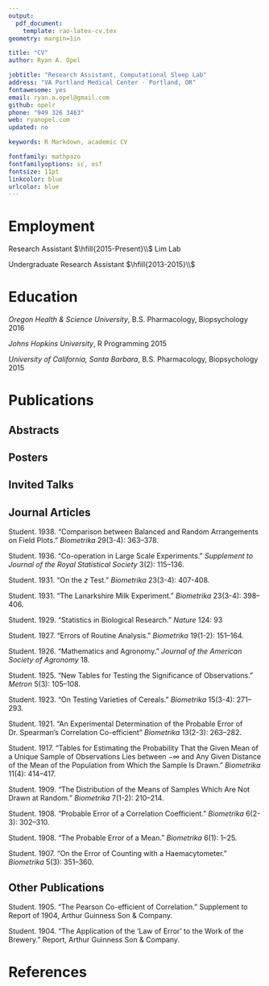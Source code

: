 ```yaml
---
output: 
  pdf_document:
    template: rao-latex-cv.tex
geometry: margin=1in

title: "CV"
author: Ryan A. Opel

jobtitle: "Research Assistant, Computational Sleep Lab"
address: "VA Portland Medical Center · Portland, OR"
fontawesome: yes
email: ryan.a.opel@gmail.com
github: opelr
phone: "949 326 3463"
web: ryanopel.com
updated: no

keywords: R Markdown, academic CV

fontfamily: mathpazo
fontfamilyoptions: sc, osf
fontsize: 11pt
linkcolor: blue
urlcolor: blue
---
```


# Employment

Research Assistant $\hfill{2015-Present}\\$
Lim Lab

\begin{itemize}
  \item One entry in the list
\end{itemize}

Undergraduate Research Assistant $\hfill{2013-2015}\\$


\begin{itemize}
  \item Played a critical role in the development, programming, and debugging of computer-based experiments focusing on machine learning and computer vision to later use on undergraduate subjects.
\end{itemize}

# Education

*Oregon Health & Science University*, B.S. Pharmacology, Biopsychology \hfill 2016

\begin{itemize}
  \item One entry in the list
\end{itemize}


*Johns Hopkins University*, R Programming \hfill 2015

\begin{itemize}
  \item Completed this Johns Hopkins course through Coursera *with distinction*, achieving a grade of 99%.
\end{itemize}


*University of California, Santa Barbara*, B.S. Pharmacology, Biopsychology \hfill 2015

\begin{itemize}
  \item One entry in the list
\end{itemize}

# Publications

## Abstracts

## Posters

## Invited Talks

## Journal Articles

Student. 1938. "Comparison between Balanced and Random Arrangements on Field Plots." *Biometrika* 29(3-4): 363--378.

Student. 1936. "Co-operation in Large Scale Experiments." *Supplement to Journal of the Royal Statistical Society* 3(2): 115--136.

Student. 1931. "On the *z* Test." *Biometrika* 23(3-4): 407-408.

Student. 1931. "The Lanarkshire Milk Experiment." *Biometrika* 23(3-4): 398--406.

Student. 1929. "Statistics in Biological Research." *Nature* 124: 93

Student. 1927. "Errors of Routine Analysis." *Biometrika* 19(1-2): 151--164.

Student. 1926. "Mathematics and Agronomy." *Journal of the American Society of Agronomy* 18.

Student. 1925. "New Tables for Testing the Significance of Observations." *Metron* 5(3): 105--108.

Student. 1923. "On Testing Varieties of Cereals." *Biometrika* 15(3-4): 271--293.

Student. 1921. "An Experimental Determination of the Probable Error of Dr. Spearman's Correlation Co-efficient" *Biometrika* 13(2-3): 263--282.

Student. 1917. "Tables for Estimating the Probability That the Given Mean of a Unique Sample of Observations Lies between $-\infty$ and Any Given Distance of the Mean of the Population from Which the Sample Is Drawn." *Biometrika* 11(4): 414--417.

Student. 1909. "The Distribution of the Means of Samples Which Are Not Drawn at Random." *Biometrika* 7(1-2): 210--214.

Student. 1908. "Probable Error of a Correlation Coefficient." *Biometrika* 6(2-3): 302--310.

Student. 1908. "The Probable Error of a Mean." *Biometrika* 6(1): 1--25.

Student. 1907. "On the Error of Counting with a Haemacytometer." *Biometrika* 5(3): 351--360.

## Other Publications

Student. 1905. "The Pearson Co-efficient of Correlation." Supplement to Report of 1904, Arthur Guinness Son & Company.

Student. 1904. "The Application of the 'Law of Error' to the Work of the Brewery." Report, Arthur Guinness Son & Company.

# References